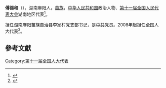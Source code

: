 '''傅锡和'''（{{bd|1954年||}}），湖南麻阳人，[[苗族|苗族]]，[[中华人民共和国|中华人民共和国]]政治人物、[[第十一届全国人民代表大会|第十一届全国人民代表大会]]湖南地区代表<ref>{{cite web|author=新华网|title=第十一届全国人大代表|url=http://news.xinhuanet.com/ziliao/2008-03/03/content_7708230.htm?node=36628|publisher=新华网|accessdate=2014-01-07|archive-date=2014-01-10|archive-url=https://web.archive.org/web/20140110211415/http://news.xinhuanet.com/ziliao/2008-03/03/content_7708230.htm?node=36628|dead-url=no}}</ref>。

担任湖南麻阳苗族自治县李家村党支部书记，是[[中共|中共]]党员。2008年起担任全国人大代表<ref>{{cite news|title=全国人大代表信息-傅锡和|url=http://210.82.31.1:8084/delegate/viewDelegate.action?dbid=111781|accessdate=2013-04-05|newspaper=全国人大网|archive-url=https://web.archive.org/web/20140517164418/http://www.npc.gov.cn/delegate/viewDelegate.action?dbid=111781|archive-date=2014-05-17|dead-url=yes}}</ref>。

==參考文獻==
{{reflist}}
[[Category:第十一届全国人大代表|Category:第十一届全国人大代表]]